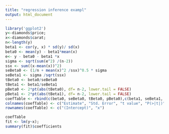 ```yaml
---
title: "regression inference exampl"
output: html_document
---
```


```r
library('ggplot2')
y<-diamonds$price;
x<-diamonds$carat;
n<-length(y)
beta1 <- cor(y, x) * sd(y)/ sd(x)
beta0 <- mean(y) - beta1*mean(x)
e<- y - beta0 - beta1 *x
sigma <- sqrt(sum(e^2) /(n-2))
ssx <- sum((x-mean(x))^2)
seBeta0 <- (1/n + mean(x)^2 /ssx)^0.5 * sigma
seBeta1 <- sigma /sqrt(ssx)
tBeta0 <- beta0/seBeta0
tBeta1 <- beta1/seBeta1
pBeta0 <- 2*pt(abs(tBeta0), df= n-2, lower.tail = FALSE)
pBeta1 <- 2*pt(abs(tBeta1), df= n-2, lower.tail = FALSE)
coefTable <- rbind(c(beta0, seBeta0, tBeta0, pBeta0),c(beta1, seBeta1, tBeta1, pBeta1))
colnames(coefTable) <- c("Estimate", "Std. Error", "t value", "P(>|t|)")
rownames(coefTable) <- c("(Intercept)", "x")

coefTable
fit <- lm(y~x);
summary(fit)$coefficients
```
